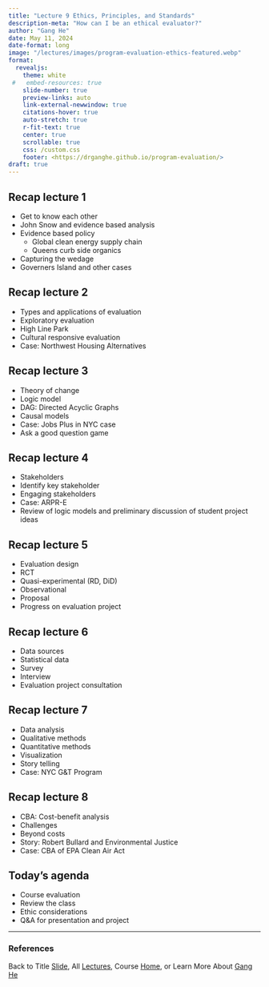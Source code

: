 ```yaml
---
title: "Lecture 9 Ethics, Principles, and Standards"
description-meta: "How can I be an ethical evaluator?"
author: "Gang He"
date: May 11, 2024
date-format: long
image: "/lectures/images/program-evaluation-ethics-featured.webp"
format:
  revealjs:
    theme: white
 #   embed-resources: true
    slide-number: true
    preview-links: auto
    link-external-newwindow: true
    citations-hover: true
    auto-stretch: true
    r-fit-text: true
    center: true
    scrollable: true
    css: /custom.css
    footer: <https://drganghe.github.io/program-evaluation/>
draft: true
---
```


## Recap lecture 1

- Get to know each other
- John Snow and evidence based analysis
- Evidence based policy
  - Global clean energy supply chain
  - Queens curb side organics
- Capturing the wedage
- Governers Island and other cases


## Recap lecture 2

- Types and applications of evaluation
- Exploratory evaluation
- High Line Park
- Cultural responsive evaluation
- Case: Northwest Housing Alternatives


## Recap lecture 3

- Theory of change
- Logic model
- DAG: Directed Acyclic Graphs
- Causal models
- Case: Jobs Plus in NYC case
- Ask a good question game


## Recap lecture 4

- Stakeholders
- Identify key stakeholder
- Engaging stakeholders
- Case: ARPR-E 
- Review of logic models and preliminary discussion of student project ideas


## Recap lecture 5

- Evaluation design
- RCT
- Quasi-experimental (RD, DiD)
- Observational
- Proposal
- Progress on evaluation project


## Recap lecture 6

- Data sources
- Statistical data
- Survey
- Interview
- Evaluation project consultation


## Recap lecture 7

- Data analysis
- Qualitative methods
- Quantitative methods
- Visualization
- Story telling
- Case: NYC G&T Program


## Recap lecture 8

- CBA: Cost-benefit analysis
- Challenges
- Beyond costs
- Story: Robert Bullard and Environmental Justice
- Case: CBA of EPA Clean Air Act


## Today's agenda

- Course evaluation
- Review the class
- Ethic considerations
- Q&A for presentation and project




------

### References

::: {#refs}
:::

::: footer
Back to Title [Slide](https://drganghe.github.io/program-evaluation/lectures/lecture9/#/title-slide), All [Lectures](https://drganghe.github.io/program-evaluation/lectures.html), Course [Home](https://drganghe.github.io/program-evaluation/), or Learn More About [Gang He](https://drganghe.github.io)
:::
